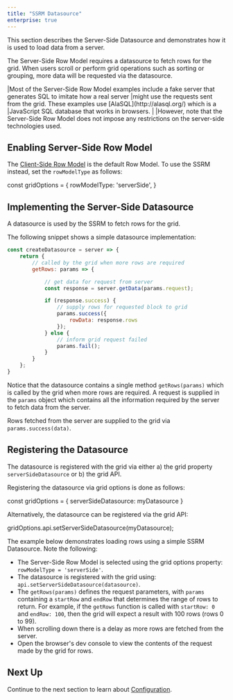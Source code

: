```yaml
---
title: "SSRM Datasource"
enterprise: true
---
```


This section describes the Server-Side Datasource and demonstrates how it is used to load data from a server.

The Server-Side Row Model requires a datasource to fetch rows for the grid. When users scroll or perform grid operations
such as sorting or grouping, more data will be requested via the datasource.

<note>
|Most of the Server-Side Row Model examples include a fake server that generates SQL to imitate how a real server
|might use the requests sent from the grid. These examples use [AlaSQL](http://alasql.org/) which is a
|JavaScript SQL database that works in browsers.
|
|However, note that the Server-Side Row Model does not impose any restrictions on the server-side technologies used.
</note>

## Enabling Server-Side Row Model

The [Client-Side Row Model](/client-side-model/) is the default Row Model. To use the SSRM instead, set the `rowModelType` as follows:

<snippet>
const gridOptions = {
    rowModelType: 'serverSide',
}
</snippet>

## Implementing the Server-Side Datasource

A datasource is used by the SSRM to fetch rows for the grid. 

<interface-documentation interfaceName='IServerSideDatasource' ></interface-documentation>

The following snippet shows a simple datasource implementation:

```js
const createDatasource = server => {
    return {
        // called by the grid when more rows are required
        getRows: params => {

            // get data for request from server
            const response = server.getData(params.request);

            if (response.success) {
                // supply rows for requested block to grid
                params.success({
                    rowData: response.rows
                });
            } else {
                // inform grid request failed
                params.fail();
            }
        }
    };
}
```

Notice that the datasource contains a single method `getRows(params)` which is called by the grid when more rows are 
required. A request is supplied in the `params` object which contains all the information required by the server to
fetch data from the server.

Rows fetched from the server are supplied to the grid via `params.success(data)`.

## Registering the Datasource

The datasource is registered with the grid via either a) the grid property `serverSideDatasource` or b) the grid API.

Registering the datasource via grid options is done as follows:

<snippet>
const gridOptions = {
    serverSideDatasource: myDatasource
}
</snippet>

Alternatively, the datasource can be registered via the grid API:

<snippet>
gridOptions.api.setServerSideDatasource(myDatasource);
</snippet>

The example below demonstrates loading rows using a simple SSRM Datasource. Note the following:

- The Server-Side Row Model is selected using the grid options property: `rowModelType = 'serverSide'`.
- The datasource is registered with the grid using: `api.setServerSideDatasource(datasource)`.
- The `getRows(params)` defines the request parameters, with `params` containing a `startRow` and `endRow` that determines the range of rows to return. For example, if the `getRows` function is called with `startRow: 0` and `endRow: 100`, then the grid will expect a result with 100 rows (rows 0 to 99).
- When scrolling down there is a delay as more rows are fetched from the server.
- Open the browser's dev console to view the contents of the request made by the grid for rows.

<GridExampleRunner title='Simple Server-Side Datasource' name='simple' type='generated' options='{ "enterprise": true, "modules": ["serverside", "menu", "columnpanel"] }'></GridExampleRunner>

## Next Up

Continue to the next section to learn about [Configuration](/server-side-model-configuration/).
